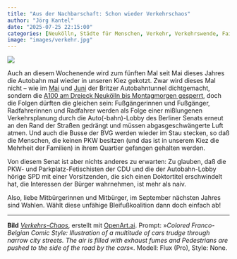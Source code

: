 ```yaml
---
title: "Aus der Nachbarschaft: Schon wieder Verkehrschaos"
author: "Jörg Kantel"
date: "2025-07-25 22:15:00"
categories: [Neukölln, Städte für Menschen, Verkehr, Verkehrswende, Failed State Berlin]
image: "images/verkehr.jpg"
---
```


[![](images/verkehr-b.jpg)](https://www.flickr.com/photos/schockwellenreiter/54600538825/)

Auch an diesem Wochenende wird zum fünften Mal seit Mai dieses Jahres die Autobahn mal wieder in unseren Kiez gekotzt. Zwar wird dieses Mal nicht -- wie im [Mai](https://kantel.github.io/posts/2025050702_verkehrschaos_im_kiez/) und [Juni](https://kantel.github.io/posts/2025060701_verkehrschaos_ii/) der Britzer Autobahntunnel dichtgemacht, sondern die [A100 am Dreieck Neukölln bis Montagmorgen gesperrt](https://www.rbb24.de/panorama/beitrag/2025/07/a100-autobahn-dreieck-neokoelln-berlin-gesperrt.html), doch die Folgen dürften die gleichen sein: Fußgängerinnen und Fußgänger, Radfahrerinnen und Radfahrer werden als Folge einer mißlungenen Verkehrsplanung durch die Auto(-bahn)-Lobby des Berliner Senats erneut an den Rand der Straßen gedrängt und müssen abgasgeschwängerte Luft atmen. Und auch die Busse der BVG werden wieder im Stau stecken, so daß die Menschen, die keinen PKW besitzen (und das ist in unserem Kiez die Mehrheit der Familien) in ihrem Quartier gefangen gehalten werden.

Von diesem Senat ist aber nichts anderes zu erwarten: Zu glauben, daß die PKW- und Parkplatz-Fetischisten der CDU und die der Autobahn-Lobby hörige SPD mit einer Vorsitzenden, die sich einen Doktortitel erschwindelt hat, die Interessen der Bürger wahrnehmen, ist mehr als naiv.

Also, liebe Mitbürgerinnen und Mitbürger, im September nächsten Jahres sind Wahlen. Wählt diese unfähige Bleifußkoalition dann doch einfach ab!

---

**Bild** *[Verkehrs-Chaos](https://www.flickr.com/photos/schockwellenreiter/54600538825/)*, erstellt mit [OpenArt.ai](https://openart.ai/home). Prompt: »*Colored Franco-Belgian Comic Style: Illustration of a multitude of cars trudge through narrow city streets. The air is filled with exhaust fumes and Pedestrians are pushed to the side of the road by the cars*«. Modell: Flux (Pro), Style: None.
